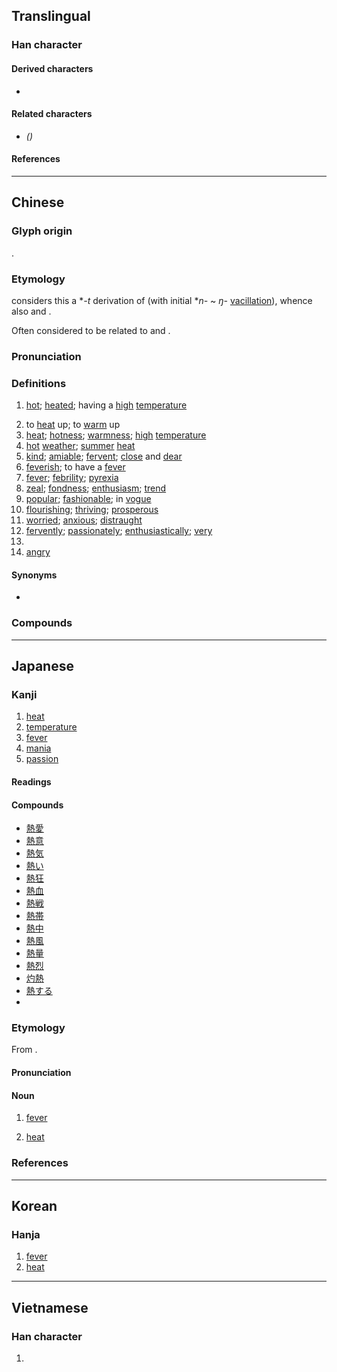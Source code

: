 {{also|热|熟}}
{{character info/new}}
==Translingual==

===Han character===
{{Han char|rn=86|rad=火|as=11|sn=15|four=45331|canj=GIF|ids=⿱埶灬}}

====Derived characters====
* {{l|mul|[[𪷴]], [[𢤢]], [[爇]]([[𦶟]])}}

====Related characters====
* {{l|mul|[[热]]}} ''({{w|Simplified Chinese}})''

====References====
{{Han ref|kx=0681.080|dkj=19360|dj=1092.240|hdz=32230.100|uh=71B1}}

----

==Chinese==
{{zh-forms|s=热|alt=𤍠,𤉟,𤋩,𤎮,𪌌}}

===Glyph origin===
{{Han etym}}
{{Han compound|埶|火|c1=p|c2=s|t2=fire|ls=psc|alt2=灬}}.

===Etymology===
{{zh-ref|Schuessler (2007)}} considers this a *''-t'' derivation of {{inh|zh|sit-pro|*nwe||warm}} (with initial *''n-'' ~ ''ŋ-'' [[vacillation]]), whence also {{cog|my|နွေး||warm; lukewarm}} and {{m|my|နွှေး||to warm something; to revise}}.

Often considered to be related to {{och-l|爇|to burn; to toast}} and {{och-l|焫|hot}}.

===Pronunciation===
{{zh-pron
|m=rè
|c=jit6
|h=pfs=ngie̍t;gd=ngiad6
|md=iĕk
|mn=xm,qz,tp:lia̍t/zz,kh:jia̍t/xm,qz,tp:loa̍h/zz,kh:joa̍h
|mn_note=lia̍t/jia̍t - literary; loa̍h/joa̍h - vernacular
|mn-t=riêg8/riag8/ruah8
|mn-t_note=riêg8/riag8 - literary (riêg8 - Chaozhou); ruah8 - vernacular
|w=5nyiq
|ma=y
|mc=y
|oc=y
|cat=a,v,n,adv,pn
}}

===Definitions===
{{zh-hanzi}}

# [[hot]]; [[heated]]; having a [[high]] [[temperature]]
#: {{zh-x|今天 很 熱。|It is quite '''hot''' today.}}
#: {{zh-x|啲 湯 仲 好 熱，小心 啲 啦。|The soup's still '''hot'''; be careful.|C}}
# to [[heat]] up; to [[warm]] up
# [[heat]]; [[hotness]]; [[warmness]]; [[high]] [[temperature]]
# [[hot]] [[weather]]; [[summer]] [[heat]]
# [[kind]]; [[amiable]]; [[fervent]]; [[close]] and [[dear]]
# [[feverish]]; to have a [[fever]]
# [[fever]]; [[febrility]]; [[pyrexia]]
# [[zeal]]; [[fondness]]; [[enthusiasm]]; [[trend]]
# [[popular]]; [[fashionable]]; in [[vogue]]
# [[flourishing]]; [[thriving]]; [[prosperous]]
# [[worried]]; [[anxious]]; [[distraught]]
# [[fervently]]; [[passionately]]; [[enthusiastically]]; [[very]]
# {{surname|zh}}
# [[angry]]
====Synonyms====
* {{sense|hot}}
{{zh-syn-saurus|熱}}

===Compounds===
{{zh-der|熱愛|灼熱|熱病|熱補|熱菜|熱腸|熱潮|熱忱|熱誠|熱處理|熱帶|熱帶魚|熱導體|熱點|熱電廠|熱點堆|熱電站|熱度|熱風|熱敷|熱服|熱輻射|熱功當量|熱狗|熱鍋上的螞蟻|熱核反應|熱核武器|熱烘烘|熱乎|熱呼|熱乎乎|熱火|熱火朝天|熱和|熱加工|熱勁|熱勁兒|熱辣辣|熱浪|熱淚|熱淚盈眶|熱力|熱力學|熱戀|熱量|熱烈|熱流|熱門|熱門貨|熱鬧|熱能|熱噴噴|熱氣|熱氣球|熱切|熱情|熱容量|熱身賽|熱水|熱水袋|熱水瓶|熱水器|熱塑性|熱騰騰|熱天|熱土|熱望|熱線|熱線電話|熱銷|熱心|熱心腸|熱心腸兒|熱學|熱血|熱血動物|熱藥|熱飲|熱源|熱戰|熱障|熱中|熱衷|熱到辣嘴|一腔熱血|一頭熱|不因人熱|不因熱|不著疼熱|乍冷乍熱|乍寒乍熱|乾熱|亞熱帶|傳熱|內熱|冒熱氣|冷嘲熱罵|冷嘲熱諷|冷熱病|冷言熱語|冷譏熱嘲|出熱|加熱|動熱|原子熱|及熱釜炊|受熱|古道熱腸|吸熱反應|吸熱玻璃|回歸熱|地熱|大陸熱|天狗熱|害熱|寒熱|寒耕熱耘|導熱|心熱|心跳耳熱|忙熱|忽冷忽熱|悶熱|打得火熱|打熱|打熱椎|打鐵趁熱|放熱反應|散熱|散熱器|暑熱|東方熱|氣化熱|水深火熱|汽化熱|沒疼熱|沸熱|波浪熱|波狀熱|湊熱鬧|湯燒火熱|溫熱|溶解熱|滾熱|滿腔熱忱|滿腔熱情|滿腔熱血|潛熱|潮熱|火熱|火熱水深|炎熱|炙手可熱|炙熱|煨熱|煩熱|蒸發熱|熯熱|熱亂|熱作|熱傳導|熱剌剌|熱劑|熱化|熱化學|熱合|熱呼呼|熱喪|熱嘴|熱地|熱孝|熱官|熱定型|熱客|熱導率|熱屏|熱島效應|熱工學|熱帶低壓|熱帶氣旋|熱平衡|熱得快|熱情如火|熱惱|熱擦|熱敏性|熱敏電阻|熱機|熱毒|熱氣層|熱氣騰騰|熱汙染|熱河|熱河省|熱河高原|熱海|熱滾滾|熱熱鬧鬧|熱燥|熱爪哇|熱症|熱痙攣|熱療|熱泵|熱絡|熱腹|熱膨脹|熱褲|熱覺|熱賣|熱身|熱身運動|熱車|熱那亞|熱錢|熱門音樂|熱雷雨|熱電|熱電偶|熱電流|熱霧|熱食|熱鬧哄哄|熾熱|燠熱|燥熱|狂熱|狂熱分子|狗吃熱屎|猩紅熱|產褥熱|痰熱阻肺|登陸熱|登革熱|發熱|白熱|白熱化|白熱電燈|看熱鬧|眼熱|眼狂心熱|眼花耳熱|眼餳耳熱|瞧熱鬧|知疼著熱|祛風除熱|稻熱病|絕熱|耐熱|耳熱|耳熱眼跳|腸慌腹熱|腹熱|腹熱心煎|腹熱腸荒|臉熱|花粉熱|著疼熱|融解熱|親熱|親親熱熱|解熱劑|說親道熱|赤熱|趁熱|趁熱灶|趁熱灶火|趕熱|趕熱灶|趕熱腳兒|趨炎附熱|趨熱性|躁熱|輻射熱|退熱|酒酣耳熱|酷熱|量熱計|鋁熱法|鎔解熱|間歇熱|陰虛發熱|陽虛發熱|隔日熱|隔熱|電熱|電熱器|電熱杯|電熱水器|電熱水瓶|電熱褥|面紅耳熱|顛寒作熱|風溼熱|風熱|風熱感冒|餘熱|骨痛熱|鬧熱|鬧鬧熱熱|鬱熱|鸚鵡熱|黃熱病|黑熱病|熱乾麵|熱衰竭|歇熱:hioh-joa̍h;Min Nan|阿熱勒}}

{{zh-cat|Beginning|Temperature}}

----

==Japanese==

===Kanji===
{{ja-kanji|grade=4|rs=火11}}

# [[heat]]
# [[temperature]]
# [[fever]]
# [[mania]]
# [[passion]]

====Readings====
{{ja-readings
|goon=ねつ, ねち
|kanon=ぜつ
|kun=あつ-い, いき-る, ほて-る, ほとぼり-
}}

====Compounds====
{{der-top}}
* [[熱愛]]
* [[熱意]]
* [[熱気]]
* [[熱い]]
* [[熱狂]]
* [[熱血]]
* [[熱戦]]
* [[熱帯]]
* [[熱中]]
* [[熱風]]
* [[熱量]]
* [[熱烈]]
* [[灼熱]]
* [[熱する]]
* {{ja-r|熱燗|あつかん}}
{{der-bottom}}

===Etymology===
{{wikipedia|lang=ja}}
{{ja-kanjitab|ねつ|yomi=o}}

From {{der|ja|ltc|-}} {{ltc-l|熱}}.

====Pronunciation====
{{ja-pron|ねつ|acc=2|acc_ref=DJR}}

====Noun====
{{ja-noun|ねつ}}

# [[fever]]
#: {{ja-usex|物凄い'''熱'''を出す|ものすごい '''ねつ''' を だす|to come down with a terrible '''fever'''}}
# {{lb|ja|physics}} [[heat]]

===References===
<references/>

----

==Korean==

===Hanja===
{{ko-hanja|hangeul=열|eumhun=|mr=yŏl|y=yel}}

# [[fever]]
# [[heat]]

----

==Vietnamese==

===Han character===
{{vi-hantu|[[nhiệt]], [[nhét]], [[nhẹt]]|rs=火11}}

# {{rfdef|vi|sort=火11}}